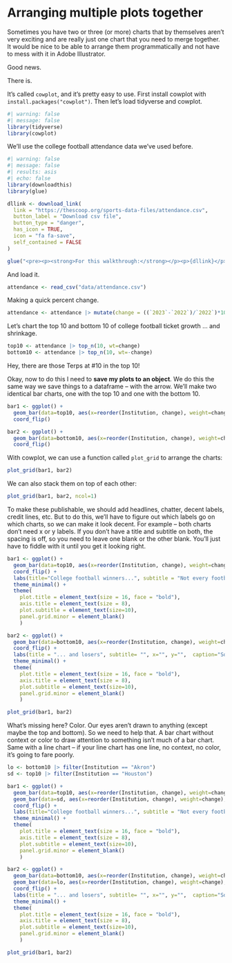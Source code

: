 # Arranging multiple plots together

Sometimes you have two or three (or more) charts that by themselves aren't very exciting and are really just one chart that you need to merge together. It would be nice to be able to arrange them programmatically and not have to mess with it in Adobe Illustrator.

Good news.

There is.

It's called `cowplot`, and it's pretty easy to use. First install cowplot with `install.packages("cowplot")`. Then let's load tidyverse and cowplot.

```r
#| warning: false
#| message: false
library(tidyverse)
library(cowplot)
```

We'll use the college football attendance data we've used before.

```r
#| warning: false
#| message: false
#| results: asis
#| echo: false
library(downloadthis)
library(glue)

dllink <- download_link(
  link = "https://thescoop.org/sports-data-files/attendance.csv",
  button_label = "Download csv file",
  button_type = "danger",
  has_icon = TRUE,
  icon = "fa fa-save",
  self_contained = FALSE
)

glue("<pre><p><strong>For this walkthrough:</strong></p><p>{dllink}</p></pre>")
```

And load it.

```r
attendance <- read_csv("data/attendance.csv")
```

Making a quick percent change.

```r
attendance <- attendance |> mutate(change = ((`2023`-`2022`)/`2022`)*100)
```

Let's chart the top 10 and bottom 10 of college football ticket growth ... and shrinkage.

```r
top10 <- attendance |> top_n(10, wt=change)
bottom10 <- attendance |> top_n(10, wt=-change)
```

Hey, there are those Terps at #10 in the top 10!

Okay, now to do this I need to **save my plots to an object**. We do this the same way we save things to a dataframe -- with the arrow. We'll make two identical bar charts, one with the top 10 and one with the bottom 10.

```r
bar1 <- ggplot() + 
  geom_bar(data=top10, aes(x=reorder(Institution, change), weight=change)) +
  coord_flip()
```

```r
bar2 <- ggplot() + 
  geom_bar(data=bottom10, aes(x=reorder(Institution, change), weight=change)) +
  coord_flip()
```

With cowplot, we can use a function called `plot_grid` to arrange the charts:

```r
plot_grid(bar1, bar2) 
```

We can also stack them on top of each other:

```r
plot_grid(bar1, bar2, ncol=1) 
```

To make these publishable, we should add headlines, chatter, decent labels, credit lines, etc. But to do this, we'll have to figure out which labels go on which charts, so we can make it look decent. For example -- both charts don't need x or y labels. If you don't have a title and subtitle on both, the spacing is off, so you need to leave one blank or the other blank. You'll just have to fiddle with it until you get it looking right.

```r
bar1 <- ggplot() + 
  geom_bar(data=top10, aes(x=reorder(Institution, change), weight=change)) +
  coord_flip() + 
  labs(title="College football winners...", subtitle = "Not every football program saw attendance shrink in 2023. But some really did.",  x="", y="Percent change", caption = "") + 
  theme_minimal() + 
  theme(
    plot.title = element_text(size = 16, face = "bold"),
    axis.title = element_text(size = 8), 
    plot.subtitle = element_text(size=10), 
    panel.grid.minor = element_blank()
    )
```

```r
bar2 <- ggplot() + 
  geom_bar(data=bottom10, aes(x=reorder(Institution, change), weight=change)) +
  coord_flip() +  
  labs(title = "... and losers", subtitle= "", x="", y="",  caption="Source: NCAA | By Derek Willis") + 
  theme_minimal() + 
  theme(
    plot.title = element_text(size = 16, face = "bold"),
    axis.title = element_text(size = 8), 
    plot.subtitle = element_text(size=10), 
    panel.grid.minor = element_blank()
    )
```

```r
plot_grid(bar1, bar2) 
```

What's missing here? Color. Our eyes aren't drawn to anything (except maybe the top and bottom). So we need to help that. A bar chart without context or color to draw attention to something isn't much of a bar chart. Same with a line chart -- if your line chart has one line, no context, no color, it's going to fare poorly.

```r
lo <- bottom10 |> filter(Institution == "Akron")
sd <- top10 |> filter(Institution == "Houston")
```

```r
bar1 <- ggplot() + 
  geom_bar(data=top10, aes(x=reorder(Institution, change), weight=change)) + 
  geom_bar(data=sd, aes(x=reorder(Institution, change), weight=change), fill="#011E41") + 
  coord_flip() + 
  labs(title="College football winners...", subtitle = "Not every football program saw attendance shrink in 2023 But some really did.",  x="", y="Percent change", caption = "") +
  theme_minimal() + 
  theme(
    plot.title = element_text(size = 16, face = "bold"),
    axis.title = element_text(size = 8), 
    plot.subtitle = element_text(size=10), 
    panel.grid.minor = element_blank()
    )
```

```r
bar2 <- ggplot() + 
  geom_bar(data=bottom10, aes(x=reorder(Institution, change), weight=change)) + 
  geom_bar(data=lo, aes(x=reorder(Institution, change), weight=change), fill="#006F71") + 
  coord_flip() +  
  labs(title = "... and losers", subtitle= "", x="", y="",  caption="Source: NCAA | By Derek Willis") + 
  theme_minimal() + 
  theme(
    plot.title = element_text(size = 16, face = "bold"),
    axis.title = element_text(size = 8), 
    plot.subtitle = element_text(size=10), 
    panel.grid.minor = element_blank()
    )
```

```r
plot_grid(bar1, bar2) 
```
